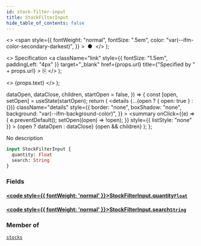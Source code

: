 ```yaml
---
id: stock-filter-input
title: StockFilterInput
hide_table_of_contents: false
---
```


  <>
    <span
      style={{
        fontWeight: "normal",
        fontSize: ".5em",
        color: "var(--ifm-color-secondary-darkest)",
      }}
    >
      &nbsp;●&nbsp;
    </span>
  </>
);

  <>
    Specification
    <a
      className="link"
      style={{ fontSize: "1.5em", paddingLeft: "4px" }}
      target="\_blank"
      href={props.url}
      title={"Specified by " + props.url}
    >
      ⎘
    </a>
  </>
);

  <>
    <span className={props.class}>{props.text}</span>
  </>
);


  dataOpen,
  dataClose,
  children,
  startOpen = false,
}) => {
  const [open, setOpen] = useState(startOpen);
  return (
    <details
      {...(open ? { open: true } : {})}
      className="details"
      style={{
        border: "none",
        boxShadow: "none",
        background: "var(--ifm-background-color)",
      }}
    >
      <summary
        onClick={(e) => {
          e.preventDefault();
          setOpen((open) => !open);
        }}
        style={{ listStyle: "none" }}
      >
        {open ? dataOpen : dataClose}
      </summary>
      {open && children}
    </details>
  );
};

No description

```graphql
input StockFilterInput {
  quantity: Float
  search: String
}
```

### Fields

#### [<code style={{ fontWeight: 'normal' }}>StockFilterInput.<b>quantity</b></code>](#)<Bullet />[`Float`](../../../api-reference/miscellaneous/scalars/float) <Badge class="badge badge--secondary" text="scalar"/>

>

#### [<code style={{ fontWeight: 'normal' }}>StockFilterInput.<b>search</b></code>](#)<Bullet />[`String`](../../../api-reference/miscellaneous/scalars/string) <Badge class="badge badge--secondary" text="scalar"/>

>

### Member of

[`stocks`](../../../api-reference/products/queries/stocks) <Badge class="badge badge--secondary" text="query"/>
